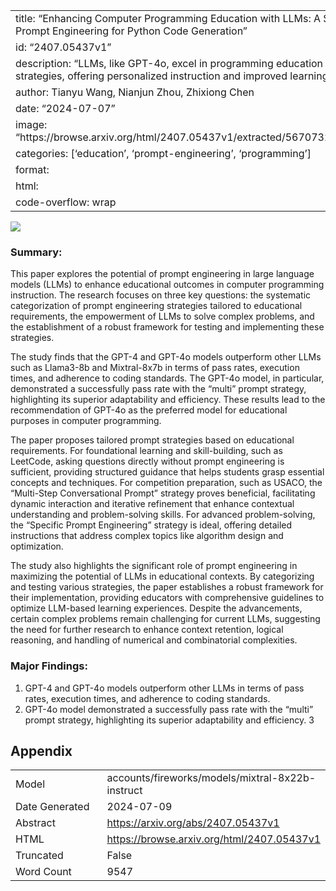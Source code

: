 
---
title: "Enhancing Computer Programming Education with LLMs: A Study on Effective Prompt Engineering for Python Code Generation"
id: "2407.05437v1"
description: "LLMs, like GPT-4o, excel in programming education with tailored prompt strategies, offering personalized instruction and improved learning outcomes."
author: Tianyu Wang, Nianjun Zhou, Zhixiong Chen
date: "2024-07-07"
image: "https://browse.arxiv.org/html/2407.05437v1/extracted/5670732/images/system.png"
categories: ['education', 'prompt-engineering', 'programming']
format:
  html:
    code-overflow: wrap
---

![](https://browse.arxiv.org/html/2407.05437v1/extracted/5670732/images/system.png)

### Summary:

This paper explores the potential of prompt engineering in large language models (LLMs) to enhance educational outcomes in computer programming instruction. The research focuses on three key questions: the systematic categorization of prompt engineering strategies tailored to educational requirements, the empowerment of LLMs to solve complex problems, and the establishment of a robust framework for testing and implementing these strategies.

The study finds that the GPT-4 and GPT-4o models outperform other LLMs such as Llama3-8b and Mixtral-8x7b in terms of pass rates, execution times, and adherence to coding standards. The GPT-4o model, in particular, demonstrated a successfully pass rate with the "multi" prompt strategy, highlighting its superior adaptability and efficiency. These results lead to the recommendation of GPT-4o as the preferred model for educational purposes in computer programming.

The paper proposes tailored prompt strategies based on educational requirements. For foundational learning and skill-building, such as LeetCode, asking questions directly without prompt engineering is sufficient, providing structured guidance that helps students grasp essential concepts and techniques. For competition preparation, such as USACO, the "Multi-Step Conversational Prompt" strategy proves beneficial, facilitating dynamic interaction and iterative refinement that enhance contextual understanding and problem-solving skills. For advanced problem-solving, the "Specific Prompt Engineering" strategy is ideal, offering detailed instructions that address complex topics like algorithm design and optimization.

The study also highlights the significant role of prompt engineering in maximizing the potential of LLMs in educational contexts. By categorizing and testing various strategies, the paper establishes a robust framework for their implementation, providing educators with comprehensive guidelines to optimize LLM-based learning experiences. Despite the advancements, certain complex problems remain challenging for current LLMs, suggesting the need for further research to enhance context retention, logical reasoning, and handling of numerical and combinatorial complexities.

### Major Findings:

1. GPT-4 and GPT-4o models outperform other LLMs in terms of pass rates, execution times, and adherence to coding standards.
2. GPT-4o model demonstrated a successfully pass rate with the "multi" prompt strategy, highlighting its superior adaptability and efficiency.
3

## Appendix

|          |          |
|----------|----------|
| Model     | accounts/fireworks/models/mixtral-8x22b-instruct       |
| Date Generated     | 2024-07-09       |
| Abstract | [https://arxiv.org/abs/2407.05437v1](https://arxiv.org/abs/2407.05437v1)        |
| HTML     | [https://browse.arxiv.org/html/2407.05437v1](https://browse.arxiv.org/html/2407.05437v1)       |
| Truncated       | False       |
| Word Count       | 9547       |